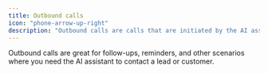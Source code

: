 ```yaml
---
title: Outbound calls
icon: "phone-arrow-up-right"
description: "Outbound calls are calls that are initiated by the AI assistant"
---
```


Outbound calls are great for follow-ups, reminders, and other scenarios where you need the AI assistant to contact a lead or customer.
